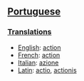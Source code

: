 ==[[Portuguese]]==
===[[Translations]]===

*[[English]]: [[action]]
*[[French]]: [[action]]
*[[Italian]]: [[azione]]
*[[Latin]]: [[actio]], [[actionis]]